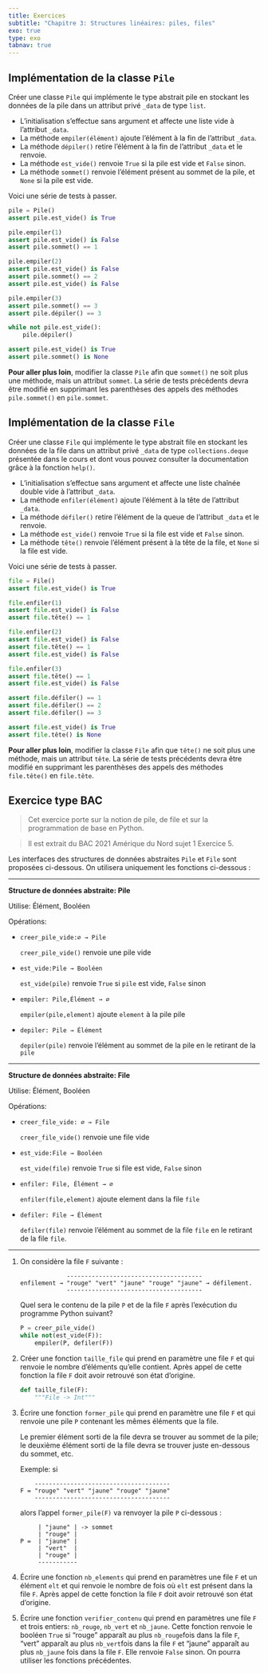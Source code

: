 ```yaml
---
title: Exercices
subtitle: "Chapitre 3: Structures linéaires: piles, files"
exo: true
type: exo
tabnav: true
---
```

## Implémentation de la classe `Pile`

Créer une classe `Pile` qui implémente le type abstrait pile en stockant les données de la pile
dans un attribut privé `_data` de type `list`.

- L'initialisation s'effectue sans argument et affecte une liste vide à l'attribut `_data`.
- La méthode `empiler(élément)` ajoute l'élément à la fin de l'attribut `_data`.
- La méthode `dépiler()` retire l'élément à la fin de l'attribut `_data` et le renvoie.
- La méthode `est_vide()` renvoie `True` si la pile est vide et `False` sinon.
- La méthode `sommet()` renvoie l'élément présent au sommet de la pile, et `None` si la pile est
  vide.

Voici une série de tests à passer.

```python
pile = Pile()
assert pile.est_vide() is True

pile.empiler(1)
assert pile.est_vide() is False
assert pile.sommet() == 1

pile.empiler(2)
assert pile.est_vide() is False
assert pile.sommet() == 2
assert pile.est_vide() is False

pile.empiler(3)
assert pile.sommet() == 3
assert pile.dépiler() == 3

while not pile.est_vide():
    pile.dépiler()

assert pile.est_vide() is True
assert pile.sommet() is None
```

**Pour aller plus loin**, modifier la classe `Pile` afin que `sommet()` ne soit plus une méthode,
mais un attribut `sommet`. La série de tests précédents devra être modifié en supprimant les
parenthèses des appels des méthodes `pile.sommet()` en `pile.sommet`.

## Implémentation de la classe `File`

Créer une classe `File` qui implémente le type abstrait file en stockant les données de la file
dans un attribut privé `_data` de type `collections.deque` présentée dans le cours et dont vous
pouvez consulter la documentation grâce à la fonction `help()`.

- L'initialisation s'effectue sans argument et affecte une liste chaînée double vide à l'attribut
  `_data`.
- La méthode `enfiler(élément)` ajoute l'élément à la tête de l'attribut `_data`.
- La méthode `défiler()` retire l'élément de la queue de l'attribut `_data` et le renvoie.
- La méthode `est_vide()` renvoie `True` si la file est vide et `False` sinon.
- La méthode `tête()` renvoie l'élément présent à la tête de la file, et `None` si la file est
  vide.

Voici une série de tests à passer.

```python
file = File()
assert file.est_vide() is True

file.enfiler(1)
assert file.est_vide() is False
assert file.tête() == 1

file.enfiler(2)
assert file.est_vide() is False
assert file.tête() == 1
assert file.est_vide() is False

file.enfiler(3)
assert file.tête() == 1
assert file.est_vide() is False

assert file.défiler() == 1
assert file.défiler() == 2
assert file.défiler() == 3

assert file.est_vide() is True
assert file.tête() is None
```

**Pour aller plus loin**, modifier la classe `File` afin que `tête()` ne soit plus une méthode,
mais un attribut `tête`. La série de tests précédents devra être modifié en supprimant les
parenthèses des appels des méthodes `file.tête()` en `file.tête`.

## Exercice type BAC

> Cet exercice porte sur la notion de pile, de file et sur la programmation de base en Python.

> Il est extrait du BAC 2021 Amérique du Nord sujet 1 Exercice 5.

Les interfaces des structures de données abstraites `Pile` et `File` sont proposées ci-dessous. On
utilisera uniquement les fonctions ci-dessous :

---

**Structure de données abstraite: Pile**

Utilise: Élément, Booléen

Opérations:

- `creer_pile_vide:∅ → Pile`     

  `creer_pile_vide()` renvoie une pile vide 

- `est_vide:Pile → Booléen`

  `est_vide(pile)` renvoie `True` si `pile` est vide, `False` sinon 

- `empiler: Pile,Élément → ∅` 
 
  `empiler(pile,element)` ajoute `element` à la pile pile

- `depiler: Pile → Élément` 
  
  `depiler(pile)` renvoie l’élément au sommet de la pile en le retirant de la `pile`

---

**Structure de données abstraite: File**

Utilise: Élément, Booléen

Opérations: 

- `creer_file_vide: ∅ → File`

  `creer_file_vide()` renvoie une file vide 

- `est_vide:File → Booléen`

  `est_vide(file)` renvoie `True` si file est vide, `False` sinon 

- `enfiler: File, Élément → ∅`

  `enfiler(file,element)` ajoute element dans la file `file` 

- `defiler: File → Élément`

  `defiler(file)` renvoie l’élément au sommet de la file `file` en le retirant de la file `file`.

---

1. On considère la file `F` suivante :

   ```
                --------------------------------------   
   enfilement → "rouge" "vert" "jaune" "rouge" "jaune" → défilement.
                --------------------------------------
   ```
   
   Quel sera le contenu de la pile `P` et de la file `F` après l’exécution du programme Python
   suivant?
   
   ```python
   P = creer_pile_vide()
   while not(est_vide(F)):
       empiler(P, defiler(F))
   ```
   
2. Créer une fonction `taille_file` qui prend en paramètre une file `F` et qui renvoie le
   nombre d’éléments qu’elle contient. Après appel de cette fonction la file `F` doit avoir
   retrouvé son état d’origine.

   ```python
   def taille_file(F):
       """File -> Int"""
   ``` 
    
3. Écrire une fonction `former_pile` qui prend en paramètre une file `F` et qui renvoie une pile
   `P` contenant les mêmes éléments que la file.
   
   Le premier élément sorti de la file devra se trouver au sommet de la pile; le deuxième
   élément sorti de la file devra se trouver juste en-dessous du sommet, etc.
   
   Exemple: si

   ```
       --------------------------------------
   F = "rouge" "vert" "jaune" "rouge" "jaune"
       --------------------------------------
   ```
   
   alors l’appel `former_pile(F)` va renvoyer la pile `P` ci-dessous :
   
   ```
        | "jaune" | -> sommet
        | "rouge" |
   P =  | "jaune" |
        | "vert"  |
        | "rouge" |
        -----------

   ```

4. Écrire une fonction `nb_elements` qui prend en paramètres une file `F` et un élément
   `elt` et qui renvoie le nombre de fois où `elt` est présent dans la file `F`. Après appel de
   cette fonction la file `F` doit avoir retrouvé son état d’origine.
   
5. Écrire une fonction `verifier_contenu` qui prend en paramètres une file `F` et trois entiers:
   `nb_rouge`, `nb_vert` et `nb_jaune`. Cette fonction renvoie le booléen `True` si "rouge" apparaît
   au plus `nb_rouge`fois dans la file `F`, "vert" apparaît au plus `nb_vert`fois dans la file
   `F` et "jaune" apparaît au plus `nb_jaune` fois dans la file `F`. Elle renvoie `False` sinon. On
   pourra utiliser les fonctions précédentes.



